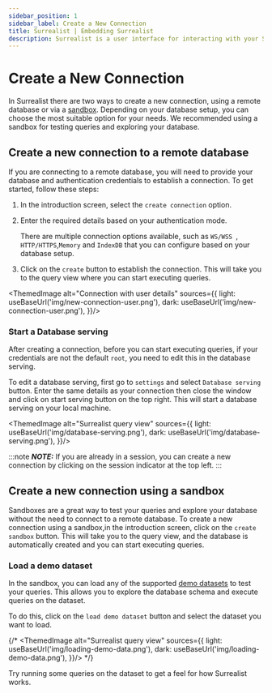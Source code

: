 ```yaml
---
sidebar_position: 1
sidebar_label: Create a New Connection 
title: Surrealist | Embedding Surrealist  
description: Surrealist is a user interface for interacting with your SurrealDB database visually. It enables you to seamlessly connect to any SurrealDB instance, allowing you to execute queries, explore your tables, design your schemas, and much more.
---
```



# Create a New Connection

In Surrealist there are two ways to create a new connection, using a remote database or via a [sandbox](#create-a-new-connection-using-a-sandbox). Depending on your database setup, you can choose the most suitable option for your needs. We recommended using a sandbox for testing queries and exploring your database.

## Create a new connection to a remote database

If you are connecting to a remote database, you will need to provide your database and authentication credentials to establish a connection. To get started, follow these steps: 

1. In the introduction screen, select the `create connection` option. 
2. Enter the required details based on your authentication mode.

    There are multiple connection options available, such as `WS/WSS `, `HTTP/HTTPS`,`Memory` and `IndexDB` that you can configure based on your database setup.
3. Click on the `create` button to establish the connection. This will take you to the query view where you can start executing queries.

<ThemedImage
  alt="Connection with user details"
  sources={{
    light: useBaseUrl('img/new-connection-user.png'),
    dark: useBaseUrl('img/new-connection-user.png'),
  }}/>


### Start a Database serving 

After creating a connection, before you can start executing queries, if your credentials are not the default `root`, you need to edit this in the database serving.

To edit a database serving, first go to  `settings` and select `Database serving` button. Enter the same details as your connection then close the window and click on start serving button on the top right. This will start a database serving on your local machine.

<ThemedImage
  alt="Surrealist query view"
  sources={{
    light: useBaseUrl('img/database-serving.png'),
    dark: useBaseUrl('img/database-serving.png'),
  }}/>

:::note
___NOTE:___ If you are already in a session, you can create a new connection by clicking on the session indicator at the top left.
:::

## Create a new connection using a sandbox

Sandboxes are a great way to test your queries and explore your database without the need to connect to a remote database. To create a new connection using a sandbox,in the introduction screen, click on the `create sandbox` button. This will take you to the query view, and the database is automatically created and you can start executing queries.

### Load a demo dataset

In the sandbox, you can load any of the supported [demo datasets](/docs/surrealdb/surrealql/demo) to test your queries. This allows you to explore the database schema and execute queries on the dataset.

To do this, click on the `load demo dataset` button and select the dataset you want to load.

{/* <ThemedImage
  alt="Surrealist query view"
  sources={{
    light: useBaseUrl('img/loading-demo-data.png'),
    dark: useBaseUrl('img/loading-demo-data.png'),
  }}/> */}

Try running some queries on the dataset to get a feel for how Surrealist works. 

<SurrealistMini url="https://surrealist.app/mini?dataset=surreal-deal&query=%2F%2Fshow+complete+information+for+database+%0AINFO+FOR+DB%3B+%0A%0A%2F%2F+Select+all+from+artist+table+%0ASELECT+*+FROM+artist%3B%0A%0A%2F%2F+Select+specific+field+within+table+%0ASELECT+address.city+FROM+artist+%0A%0A%2F%2F+Add+your+queries+%F0%9F%98%83%0A%0A"/>